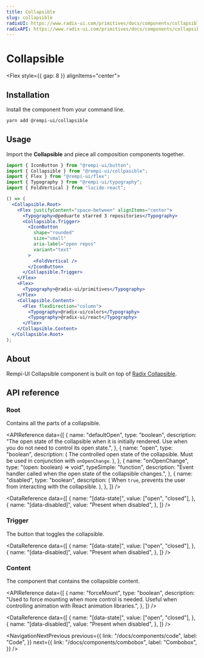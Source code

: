 ```yaml
---
title: Collapsible
slug: collapsible
radixUI: https://www.radix-ui.com/primitives/docs/components/collapsible
radixAPI: https://www.radix-ui.com/primitives/docs/components/collapsible#api-reference
---
```


# Collapsible

<Description text="An interactive component which expands/collapses a panel." />

<Flex style={{ gap: 8 }} alignItems="center">
  <RadixUI href="https://www.radix-ui.com/primitives/docs/components/collapsible" />
  <RadixAPI href="https://www.radix-ui.com/primitives/docs/components/collapsible#api-reference" />
  <SelectVersion />
</Flex>

<PreviewComponent name="collapsible" />

## Installation

Install the component from your command line.

```bash
yarn add @rempi-ui/collapsible
```

## Usage

Import the <strong>Collapsible</strong> and piece all composition components together.

```jsx
import { IconButton } from "@rempi-ui/button";
import { Collapsible } from "@rempi-ui/collpasible";
import { Flex } from "@rempi-ui/flex";
import { Typography } from "@rempi-ui/typography";
import { FoldVertical } from "lucide-react";

() => (
  <Collapsible.Root>
    <Flex justifyContent="space-between" alignItems="center">
      <Typography>@peduarte starred 3 repositories</Typography>
      <Collapsible.Trigger>
        <IconButton
          shape="rounded"
          size="small"
          aria-label="open repos"
          variant="text"
        >
          <FoldVertical />
        </IconButton>
      </Collapsible.Trigger>
    </Flex>
    <Flex>
      <Typography>@radix-ui/primitives</Typography>
    </Flex>
    <Collapsible.Content>
      <Flex flexDirection="column">
        <Typography>@radix-ui/colors</Typography>
        <Typography>@radix-ui/react</Typography>
      </Flex>
    </Collapsible.Content>
  </Collapsible.Root>
);
```

## About

Rempi-UI Collapsible component is built on top of [Radix Collapsible](https://www.radix-ui.com/primitives/docs/components/collapsible).

## API reference

### Root

Contains all the parts of a collapsible.

<MoreInfo
  componentName="Radix Collapsible Root"
  componentLink="https://www.radix-ui.com/primitives/docs/components/collapsible#root"
/>

<APIReference
  data={[
    {
      name: "defaultOpen",
      type: "boolean",
      description:
        "The open state of the collapsible when it is initially rendered. Use when you do not need to control its open state.",
    },
    {
      name: "open",
      type: "boolean",
      description: (
        <span>
          The controlled open state of the collapsible. Must be used in
          conjunction with <code>onOpenChange</code>.
        </span>
      ),
    },
    {
      name: "onOpenChange",
      type: "(open: boolean) => void",
      typeSimple: "function",
      description:
        "Event handler called when the open state of the collapsible changes.",
    },
    {
      name: "disabled",
      type: "boolean",
      description: (
        <span>
          When <code>true</code>, prevents the user from interacting with the
          collapsible.
        </span>
      ),
    },
  ]}
/>

<DataReference
  data={[
    {
      name: "[data-state]",
      value: ["open", "closed"],
    },
    {
      name: "[data-disabled]",
      value: "Present when disabled",
    },
  ]}
/>

### Trigger

The button that toggles the collapsible.

<MoreInfo
  componentName="Radix Collapsible Trigger"
  componentLink="https://www.radix-ui.com/primitives/docs/components/collapsible#trigger"
/>

<DataReference
  data={[
    {
      name: "[data-state]",
      value: ["open", "closed"],
    },
    {
      name: "[data-disabled]",
      value: "Present when disabled",
    },
  ]}
/>

### Content

The component that contains the collapsible content.

<MoreInfo
  componentName="Radix Collapsible Content"
  componentLink="https://www.radix-ui.com/primitives/docs/components/collapsible#content"
/>

<APIReference
  data={[
    {
      name: "forceMount",
      type: "boolean",
      description:
        "Used to force mounting when more control is needed. Useful when controlling animation with React animation libraries.",
    },
  ]}
/>

<DataReference
  data={[
    {
      name: "[data-state]",
      value: ["open", "closed"],
    },
    {
      name: "[data-disabled]",
      value: "Present when disabled",
    },
  ]}
/>

<NavigationNextPrevious
  previous={{
    link: "/docs/components/code",
    label: "Code",
  }}
  next={{
    link: "/docs/components/combobox",
    label: "Combobox",
  }}
/>

<EditThisPage url="components/en-US/collapsible/1.0.1.mdx" />
